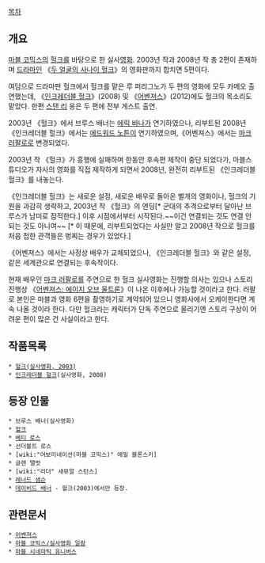 [[목차]]

== 개요 ==
[[마블 코믹스]]의 [[헐크]]를 바탕으로 한 실사[[영화]]. 2003년 작과 2008년 작 총 2편이 존재하며 [[드라마]]인 《[[두 얼굴의 사나이 헐크]]》의 영화판까지 합치면 5편이다.

여담으로 드라마판 헐크에서 헐크를 맡은 루 퍼리그노가 두 편의 영화에 모두 카메오 출연했는데, 《[[인크레더블 헐크]]》(2008) 및 《[[어벤져스]]》(2012)에도 헐크의 목소리도 맡았다. 한편 [[스탠 리]] 옹은 두 편에 전부 게스트 출연.

2003년 《헐크》에서 브루스 배너는 [[에릭 바나]]가 연기하였으나, 리부트된 2008년 《인크레더블 헐크》에서는 [[에드워드 노튼]]이 연기하였으며,《어벤져스》에서는 [[마크 러팔로]]로 변경되었다.

2003년 작 《헐크》가 흥행에 실패하며 한동안 후속편 제작이 중단 되었다가, 마블스튜디오가 자사의 영화를 직접 제작하게 되면서 2008년, 완전히 리부트된 《인크레더블 헐크》를 내놓는다.

《인크레더블 헐크》는 새로운 설정, 새로운 배우로 돌아온 별개의 영화이나, 헐크의 기원을 과감히 생략하고, 2003년 작 《헐크》의 엔딩[* 군대의 추격으로부터 달아난 브루스가 남미로 잠적한다.] 이후 시점에서부터 시작된다.~~이건 연결되는 것도 연결 안되는 것도 아니여~~ [* 이 때문에, 리부트되었다는 사실만 알고 2008년 작으로 헐크를 처음 접한 관객들은 벙찌는 경우가 있었다.]

《어벤져스》에서는 사정상 배우가 교체되었으나, 《인크레더블 헐크》와 같은 설정, 같은 세계관으로 연결되는 후속작이다.

현재 배우인 [[마크 러팔로]]를 주연으로 한 헐크 실사영화는 진행할 의사는 있으나 스토리 진행상 《[[어벤져스: 에이지 오브 울트론]]》이 나온 이후에나 가능할 것이라고 한다. 러팔로 본인은 마블과 영화 6편을 촬영하기로 계약되어 있으니 영화사에서 오케이한다면 계속 나올 것이라 한다. 다만 헐크라는 캐릭터가 단독 주연으로 올리기엔 스토리 구상이 어려운 편이 많은 건 사실이라고 한다.

== 작품목록 ==
 * [[헐크(실사영화, 2003)]]
 * [[인크레더블 헐크]](실사영화, 2008)

== 등장 인물 ==
 * 브루스 배너(실사영화)
 * [[헐크]]
 * [[베티 로스]]
 * 선더볼트 로스
 * [wiki:"어보미네이션(마블 코믹스)" 에밀 블론스키]
 * 글렌 탤벗
 * [wiki:"리더" 새뮤얼 스턴스]
 * [[레너드 샘슨]]
 * [[데이비드 배너]] - 헐크(2003)에서만 등장.

== 관련문서 ==
 * [[어벤져스]]
 * [[마블 코믹스/실사영화 일람]]
 * [[마블 시네마틱 유니버스]]
